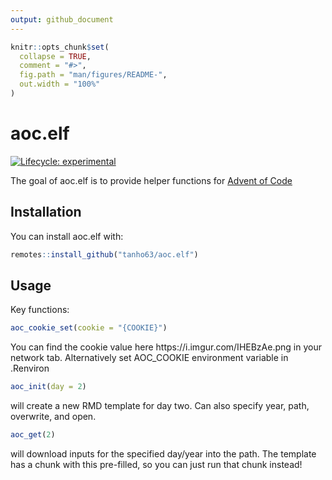 ```yaml
---
output: github_document
---
```


<!-- README.md is generated from README.Rmd. Please edit that file -->

```r
knitr::opts_chunk$set(
  collapse = TRUE,
  comment = "#>",
  fig.path = "man/figures/README-",
  out.width = "100%"
)
```

# aoc.elf

<!-- badges: start -->
[![Lifecycle: experimental](https://img.shields.io/badge/lifecycle-experimental-orange.svg?style=flat-square)](https://lifecycle.r-lib.org/articles/stages.html#experimental)
<!-- badges: end -->

The goal of aoc.elf is to provide helper functions for [Advent of Code](https://adventofcode.com)

## Installation

You can install aoc.elf with:

``` r
remotes::install_github("tanho63/aoc.elf")
```

## Usage

Key functions:

```r
aoc_cookie_set(cookie = "{COOKIE}")
```

You can find the cookie value here https://i.imgur.com/IHEBzAe.png in your network tab. Alternatively set AOC_COOKIE environment variable in .Renviron

```r
aoc_init(day = 2)
```

will create a new RMD template for day two. Can also specify year, path, overwrite, and open.

```r
aoc_get(2)
```

will download inputs for the specified day/year into the path. The template has a chunk with this pre-filled, so you can just run that chunk instead!
